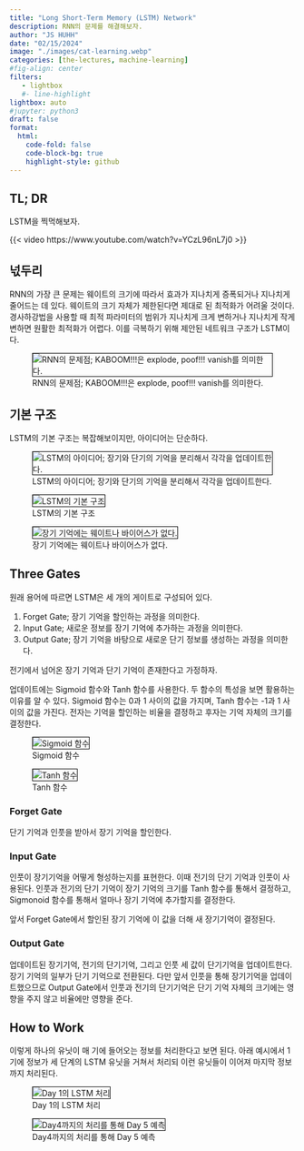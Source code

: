 ```yaml
---
title: "Long Short-Term Memory (LSTM) Network" 
description: RNN의 문제를 해결해보자.  
author: "JS HUHH"
date: "02/15/2024"
image: "./images/cat-learning.webp"
categories: [the-lectures, machine-learning]
#fig-align: center
filters:
   - lightbox
   #- line-highlight
lightbox: auto
#jupyter: python3
draft: false
format:
  html:
    code-fold: false
    code-block-bg: true
    highlight-style: github
---
```


## TL; DR
LSTM을 찍먹해보자. 

{{< video https://www.youtube.com/watch?v=YCzL96nL7j0 >}}

## 넋두리 

RNN의 가장 큰 문제는 웨이트의 크기에 따라서 효과가 지나치게 증폭되거나 지나치게 줄어드는 데 있다. 웨이트의 크기 자체가 제한된다면 제대로 된 최적화가 어려울 것이다. 경사하강법을 사용할 때 최적 파라미터의 범위가 지나치게 크게 변하거나 지나치게 작게 변하면 원활한 최적화가 어렵다. 이를 극복하기 위해 제안된 네트워크 구조가 LSTM이다. 

:::{layout="[-1, 4, -1]"}
![RNN의 문제점; KABOOM!!!은 explode, poof!!! vanish를 의미한다.](./images/lstm/01.png){ style="border: 1px solid #000;" }
:::

## 기본 구조 

LSTM의 기본 구조는 복잡해보이지만, 아이디어는 단순하다. 

::: {layout="[[5, -1, 5, -1, 5]]" layout-valign="bottom"}
![LSTM의 아이디어; 장기와 단기의 기억을 분리해서 각각을 업데이트한다.](./images/lstm/02.png){ style="border: 1px solid #000;" }

![LSTM의 기본 구조](./images/lstm/03.png){ style="border: 1px solid #000;" }

![장기 기억에는 웨이트나 바이어스가 없다.](./images/lstm/06.png){ style="border: 1px solid #000;" }
:::

## Three Gates

원래 용어에 따르면 LSTM은 세 개의 게이트로 구성되어 있다. 

1. Forget Gate; 장기 기억을 할인하는 과정을 의미한다. 
2. Input Gate; 새로운 정보를 장기 기억에 추가하는 과정을 의미한다.
3. Output Gate; 장기 기억을 바탕으로 새로운 단기 정보를 생성하는 과정을 의미한다.

전기에서 넘어온 장기 기억과 단기 기억이 존재한다고 가정하자. 

업데이트에는 Sigmoid 함수와 Tanh 함수를 사용한다. 두 함수의 특성을 보면 활용하는 이유를 알 수 있다. Sigmoid 함수는 0과 1 사이의 값을 가지며, Tanh 함수는 -1과 1 사이의 값을 가진다. 전자는 기억을 할인하는 비율을 결정하고 후자는 기억 자체의 크기를 결정한다. 

::: {layout="[[5, -1, 5]]" layout-valign="bottom"}
![Sigmoid 함수](./images/lstm/04.png){ style="border: 1px solid #000;" }

![Tanh 함수](./images/lstm/05.png){ style="border: 1px solid #000;" }
:::

### Forget Gate 

단기 기억과 인풋을 받아서 장기 기억을 할인한다.

### Input Gate

인풋이 장기기억을 어떻게 형성하는지를 표현한다. 이때 전기의 단기 기억과 인풋이 사용된다. 인풋과 전기의 단기 기억이 장기 기억의 크기를 Tanh 함수를 통해서 결정하고, Sigmonoid 함수를 통해서 얼마나 장기 기억에 추가할지를 결정한다. 

앞서 Forget Gate에서 할인된 장기 기억에 이 값을 더해 새 장기기억이 결정된다. 

### Output Gate

업데이트된 장기기억, 전기의 단기기억, 그리고 인풋 세 값이 단기기억을 업데이트한다. 장기 기억의 일부가 단기 기억으로 전환된다. 다만 앞서 인풋을 통해 장기기억을 업데이트했으므로 Output Gate에서 인풋과 전기의 단기기억은 단기 기억 자체의 크기에는 영향을 주지 않고 비율에만 영향을 준다. 

## How to Work 

이렇게 하나의 유닛이 매 기에 들어오는 정보를 처리한다고 보면 된다. 아래 예시에서 1기에 정보가 세 단계의 LSTM 유닛을 거쳐서 처리되 이런 유닛들이 이어져 마지막 정보까지 처리된다. 

::: {layout="[[5, -1, 5]]" layout-valign="bottom"}
![Day 1의 LSTM 처리](./images/lstm/10.png){ style="border: 1px solid #000;" }

![Day4까지의 처리를 통해 Day 5 예측](./images/lstm/11.png){ style="border: 1px solid #000;" }
:::


